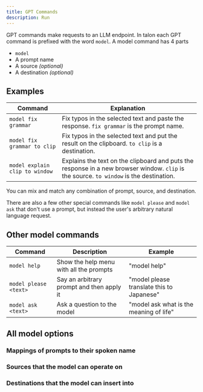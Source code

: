 ```yaml
---
title: GPT Commands
description: Run 
---
```




GPT commands make requests to an LLM endpoint. In talon each GPT command is prefixed with the word `model`. A model command has 4 parts

- `model`
- A prompt name
- A source _(optional)_
- A destination  _(optional)_


## Examples 


| Command                        | Explanation                                                                                          |
|--------------------------------|------------------------------------------------------------------------------------------------------|
| `model fix grammar`            | Fix typos in the selected text and paste the response. `fix grammar` is the prompt name.             |
| `model fix grammar to clip`    | Fix typos in the selected text and put the result on the clipboard. `to clip` is a destination.       |
| `model explain clip to window` | Explains the text on the clipboard and puts the response in a new browser window. `clip` is the source. `to window` is the destination. |

You can mix and match any combination of prompt, source, and destination. 

There are also a few other special commands like `model please` and `model ask` that don't use a prompt, but instead the user's arbitrary natural language request.


## Other model commands
| Command                                                       | Description                                                          | Example                                       |
| ------------------------------------------------------------- | -------------------------------------------------------------------- | --------------------------------------------- |
| `model help`                                                  | Show the help menu with all the prompts                              | "model help"                                  |
| `model please <text>`                                         | Say an arbitrary prompt and then apply it                            | "model please translate this to Japanese"     |
| `model ask <text>`                                            | Ask a question to the model                                          | "model ask what is the meaning of life"       |


## All model options

### Mappings of prompts to their spoken name
 
<FetchedData data="https://raw.githubusercontent.com/C-Loftus/talon-ai-tools/main/GPT/lists/staticPrompt.talon-list" />

### Sources that the model can operate on

<FetchedData data="https://raw.githubusercontent.com/C-Loftus/talon-ai-tools/main/GPT/lists/modelSource.talon-list"/>

### Destinations that the model can insert into 

<FetchedData data="https://raw.githubusercontent.com/C-Loftus/talon-ai-tools/main/GPT/lists/modelDestination.talon-list"/>